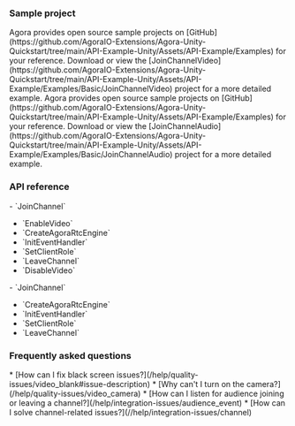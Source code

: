 <PlatformWrapper platform="unity">

### Sample project

<ProductWrapper notAllowed="voice-calling">
Agora provides open source sample projects on [GitHub](https://github.com/AgoraIO-Extensions/Agora-Unity-Quickstart/tree/main/API-Example-Unity/Assets/API-Example/Examples) for your reference. Download or view the [JoinChannelVideo](https://github.com/AgoraIO-Extensions/Agora-Unity-Quickstart/tree/main/API-Example-Unity/Assets/API-Example/Examples/Basic/JoinChannelVideo) project for a more detailed example.
</ProductWrapper>
<ProductWrapper product="voice-calling">
Agora provides open source sample projects on [GitHub](https://github.com/AgoraIO-Extensions/Agora-Unity-Quickstart/tree/main/API-Example-Unity/Assets/API-Example/Examples) for your reference. Download or view the [JoinChannelAudio](https://github.com/AgoraIO-Extensions/Agora-Unity-Quickstart/tree/main/API-Example-Unity/Assets/API-Example/Examples/Basic/JoinChannelAudio) project for a more detailed example.
</ProductWrapper>

### API reference
<ProductWrapper notAllowed="voice-calling">
- <Link to="{{Global.API_REF_UNITY_ROOT}}/class_irtcengine.html#api_irtcengine_joinchannel">`JoinChannel`</Link>

- <Link to="{{Global.API_REF_UNITY_ROOT}}/class_irtcengine.html#api_irtcengine_enablevideo">`EnableVideo`</Link>

- <Link to="{{Global.API_REF_UNITY_ROOT}}/class_irtcengine.html#api_createagorartcengine">`CreateAgoraRtcEngine`</Link>

- <Link to="{{Global.API_REF_UNITY_ROOT}}/class_irtcengine.html#api_irtcengine_addhandler">`InitEventHandler`</Link>

- <Link to="{{Global.API_REF_UNITY_ROOT}}/class_irtcengine.html#api_irtcengine_setclientrole">`SetClientRole`</Link>

- <Link to="{{Global.API_REF_UNITY_ROOT}}/class_irtcengine.html#api_irtcengine_leavechannel">`LeaveChannel`</Link>

- <Link to="{{Global.API_REF_UNITY_ROOT}}/class_irtcengine.html#api_irtcengine_disablevideo">`DisableVideo`</Link>
</ProductWrapper>
<ProductWrapper product="voice-calling">
- <Link to="{{Global.API_REF_UNITY_ROOT_VOICE_SDK}}/class_irtcengine.html#api_irtcengine_joinchannel">`JoinChannel`</Link>

- <Link to="{{Global.API_REF_UNITY_ROOT_VOICE_SDK}}/class_irtcengine.html#api_createagorartcengine">`CreateAgoraRtcEngine`</Link>

- <Link to="{{Global.API_REF_UNITY_ROOT_VOICE_SDK}}/class_irtcengine.html#api_irtcengine_addhandler">`InitEventHandler`</Link>

- <Link to="{{Global.API_REF_UNITY_ROOT_VOICE_SDK}}/class_irtcengine.html#api_irtcengine_setclientrole">`SetClientRole`</Link>

- <Link to="{{Global.API_REF_UNITY_ROOT_VOICE_SDK}}/class_irtcengine.html#api_irtcengine_leavechannel">`LeaveChannel`</Link>

</ProductWrapper>


### Frequently asked questions
<ProductWrapper notAllowed="voice-calling">
* [How can I fix black screen issues?](/help/quality-issues/video_blank#issue-description)
* [Why can't I turn on the camera?](/help/quality-issues/video_camera)
</ProductWrapper>
* [How can I listen for audience joining or leaving a channel?](/help/integration-issues/audience_event)
* [How can I solve channel-related issues?](//help/integration-issues/channel)

</PlatformWrapper>